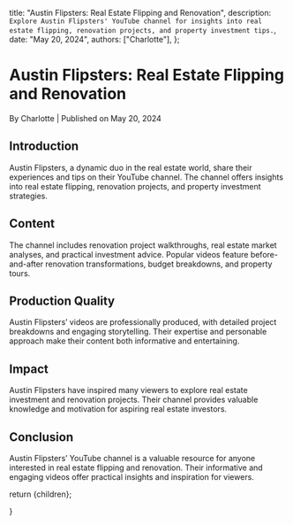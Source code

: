 
  title: "Austin Flipsters: Real Estate Flipping and Renovation",
  description: `Explore Austin Flipsters' YouTube channel for insights into real estate flipping, renovation projects, and property investment tips.`,
  date: "May 20, 2024",
  authors: ["Charlotte"],
};

<h1>Austin Flipsters: Real Estate Flipping and Renovation</h1>
<div className="text-sm text-gray-500 dark:text-gray-400">
  By Charlotte | Published on May 20, 2024
</div>

<section id="introduction">
  <h2>Introduction</h2>
  <span>
    Austin Flipsters, a dynamic duo in the real estate world, share their
    experiences and tips on their YouTube channel. The channel offers insights
    into real estate flipping, renovation projects, and property investment
    strategies.
  </span>
</section>

<section id="content">
  <h2>Content</h2>
  <span>
    The channel includes renovation project walkthroughs, real estate market
    analyses, and practical investment advice. Popular videos feature
    before-and-after renovation transformations, budget breakdowns, and property
    tours.
  </span>
</section>

<section id="production-quality">
  <h2>Production Quality</h2>
  <span>
    Austin Flipsters’ videos are professionally produced, with detailed project
    breakdowns and engaging storytelling. Their expertise and personable
    approach make their content both informative and entertaining.
  </span>
</section>

<section id="impact">
  <h2>Impact</h2>
  <span>
    Austin Flipsters have inspired many viewers to explore real estate
    investment and renovation projects. Their channel provides valuable
    knowledge and motivation for aspiring real estate investors.
  </span>
</section>

<section id="conclusion">
  <h2>Conclusion</h2>
  <span>
    Austin Flipsters’ YouTube channel is a valuable resource for anyone
    interested in real estate flipping and renovation. Their informative and
    engaging videos offer practical insights and inspiration for viewers.
  </span>
</section>

  return <MdxLayout>{children}</MdxLayout>;


}
